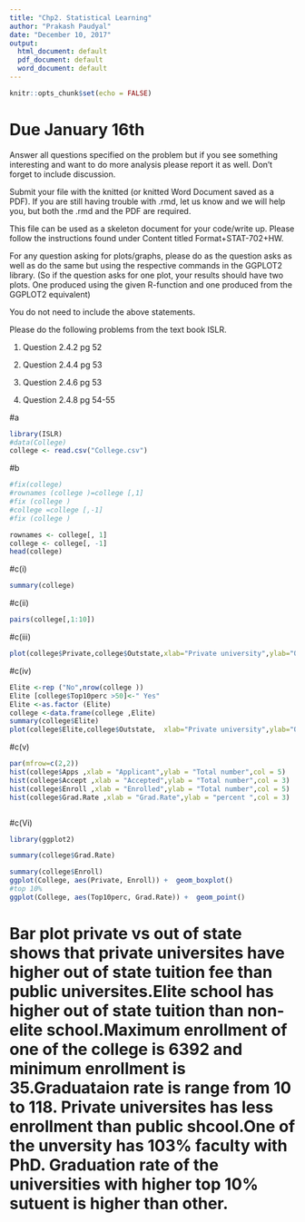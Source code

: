 ```yaml
---
title: "Chp2. Statistical Learning"
author: "Prakash Paudyal"
date: "December 10, 2017"
output:
  html_document: default
  pdf_document: default
  word_document: default
---
```


```r
knitr::opts_chunk$set(echo = FALSE)
```
# Due January 16th


Answer all questions specified on the problem but if you see something interesting and want to do more analysis please report it as well. Don't forget to include discussion.

Submit your \textbf{.rmd} file with the knitted \textbf{PDF} (or knitted Word Document saved as a PDF). If you are still having trouble with .rmd, let us know and we will help you, but both the .rmd and the PDF are required.

This file can be used as a skeleton document for your code/write up. Please follow the instructions found under Content titled Format+STAT-702+HW. 

For any question asking for plots/graphs, please do as the question asks as well as do the same but using the respective commands in the GGPLOT2 library. (So if the question asks for one plot, your results should have two plots. One produced using the given R-function and one produced from the GGPLOT2 equivalent)

You do not need to include the above statements.

Please do the following problems from the text book ISLR.
	
1. Question 2.4.2 pg 52

2. Question 2.4.4 pg 53

3. Question 2.4.6 pg 53

4. Question 2.4.8 pg 54-55

#a

```r
library(ISLR)
#data(College)
college <- read.csv("College.csv")


```

#b
```r
#fix(college)
#rownames (college )=college [,1]
#fix (college )
#college =college [,-1]
#fix (college )

```

```r
rownames <- college[, 1]
college <- college[, -1]
head(college)
```


#c(i)
```r
summary(college)
```

#c(ii)
```r
pairs(college[,1:10])
```

#c(iii)
```r
plot(college$Private,college$Outstate,xlab="Private university",ylab="Out of state tution fee",main="Plot out of state vs private")
```

#c(iv)

```r
Elite <-rep ("No",nrow(college ))
Elite [college$Top10perc >50]<-" Yes"
Elite <-as.factor (Elite)
college <-data.frame(college ,Elite)
summary(college$Elite)
plot(college$Elite,college$Outstate,  xlab="Private university",ylab="Out of state tution fee",main="Plot out of state vs Elite" )

```

#c(v)
```r
par(mfrow=c(2,2))
hist(college$Apps ,xlab = "Applicant",ylab = "Total number",col = 5)
hist(college$Accept ,xlab = "Accepted",ylab = "Total number",col = 3)
hist(college$Enroll ,xlab = "Enrolled",ylab = "Total number",col = 5)
hist(college$Grad.Rate ,xlab = "Grad.Rate",ylab = "percent ",col = 3)



```

#c(Vi)
```r
library(ggplot2)

summary(college$Grad.Rate)

summary(college$Enroll)
ggplot(College, aes(Private, Enroll)) +  geom_boxplot()
#top 10%
ggplot(College, aes(Top10perc, Grad.Rate)) +  geom_point()
```

# Bar plot private vs out of state shows that private universites have higher out of state tuition fee than public universites.Elite school has higher out of state tuition than non-elite school.Maximum enrollment of one of the college   is 6392 and minimum enrollment is 35.Graduataion rate is range from 10 to 118.                                             Private universites has less enrollment than public shcool.One of the unversity has 103% faculty with PhD.         Graduation rate of the universities  with higher top 10% sutuent is higher than other.